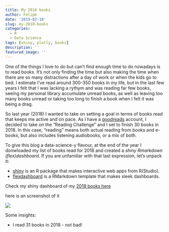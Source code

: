 ```yaml
---
title: My 2018 books
author: Felipe
date: '2019-02-10'
slug: my-2018-books
categories:
  - R
  - Data Science
tags: [shiny, plotly, books]
description: ''
featured_image: ''
---
```


One of the things I love to do but can't find enough time to do nowadays is to read books. It's not only
finding the time but also making the time when there are so many distractions after a day of work or when
the kids go to bed. I estimate I've read around 300-350 books in my life, but in the last 
few years I felt that I was lacking a rythym and was reading far few books, seeing my personal library
accumulate unread books, as well as leaving too many books unread or taking too long to 
finish a book when I felt it was being a drag. 

So last year (2018) I wanted to take on setting a goal in terms of books read that keeps me active and 
on pace. As I have a 
[goodreads](https://www.goodreads.com) account, I decided to take on the "Reading Challenge" and 
I set to finish 30 books in 2018. In this case, "reading" means both actual reading from books and
e-books, but also includes listening audiobooks, or a mix of both. 

To give this blog a data-science-y flavour, at the end of the year I donwloaded my list of books read for 
2018 and created a _shiny Rmarkdown (flex)dashboard_. If you are unfamiliar with that last expression, let's 
unpack it:

  * [shiny](https://shiny.rstudio.com/) is an R package that makes interactive web apps from R(Studio).
  * [flexdashboard](https://rmarkdown.rstudio.com/flexdashboard/) is a RMarkdown template that makes
  sleek dashboards.

Check my shiny dashboard of my [2018 books here](https://fmarinp.shinyapps.io/booksdashboard)

here is an screenshot of it

![](/images/books2018Dashboard.png)



Some insights: 

* I read 31 books in 2018 - not bad! 